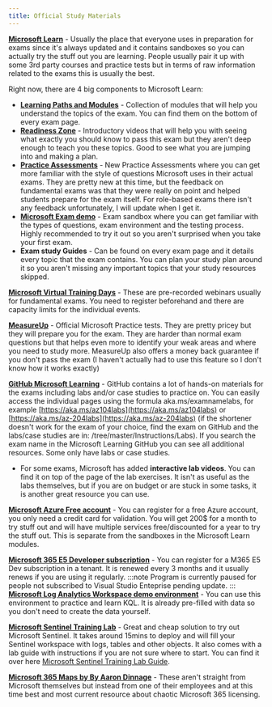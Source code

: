 ```yaml
---
title: Official Study Materials
---
```


[**Microsoft Learn**](https://learn.microsoft.com/?WT.mc_id=165290) \- Usually the place that everyone uses in preparation for exams since it's always updated and it contains sandboxes so you can actually try the stuff out you are learning. People usually pair it up with some 3rd party courses and practice tests but in terms of raw information related to the exams this is usually the best.

Right now, there are 4 big components to Microsoft Learn:

* [**Learning Paths and Modules**](https://learn.microsoft.com/learn/browse/?WT.mc_id=165290) \- Collection of modules that will help you understand the topics of the exam. You can find them on the bottom of every exam page.
* [**Readiness Zone**](https://learn.microsoft.com/shows/exam-readiness-zone/?WT.mc_id=165290) \- Introductory videos that will help you with seeing what exactly you should know to pass this exam but they aren't deep enough to teach you these topics. Good to see what you are jumping into and making a plan.
* [**Practice Assessments**](https://learn.microsoft.com/en-us/certifications/practice-assessments-for-microsoft-certifications/?WT.mc_id=165290) \- New Practice Assessments where you can get more familiar with the style of questions Microsoft uses in their actual exams. They are pretty new at this time, but the feedback on fundamental exams was that they were really on point and helped students prepare for the exam itself. For role-based exams there isn't any feedback unfortunately, I will update when I get it.
* [**Microsoft Exam demo**](https://aka.ms/examdemo) \- Exam sandbox where you can get familiar with the types of questions, exam environment and the testing process. Highly recommended to try it out so you aren't surprised when you take your first exam.
* **Exam study Guides** \- Can be found on every exam page and it details every topic that the exam contains. You can plan your study plan around it so you aren't missing any important topics that your study resources skipped.

[**Microsoft Virtual Training Days**](https://www.microsoft.com/en-us/trainingdays) \- These are pre-recorded webinars usually for fundamental exams. You need to register beforehand and there are capacity limits for the individual events.

[**MeasureUp**](https://www.measureup.com/microsoft.html#u44) \- Official Microsoft Practice tests. They are pretty pricey but they will prepare you for the exam. They are harder than normal exam questions but that helps even more to identify your weak areas and where you need to study more. MeasureUp also offers a money back guarantee if you don't pass the exam (I haven't actually had to use this feature so I don't know how it works exactly)

[**GitHub Microsoft Learning**](https://github.com/MicrosoftLearning) \- GitHub contains a lot of hands-on materials for the exams including labs and/or case studies to practice on. You can easily access the individual pages using the formula aka.ms/examnamelabs, for example [https://aka.ms/az104labs](https://aka.ms/az104labs) or [https://aka.ms/az-204labs](https://aka.ms/az-204labs) (if the shortener doesn't work for the exam of your choice, find the exam on GitHub and the labs/case studies are in: /tree/master/Instructions/Labs). If you search the exam name in the Microsoft Learning GitHub you can see all additional resources. Some only have labs or case studies.

* For some exams, Microsoft has added **interactive lab videos**. You can find it on top of the page of the lab exercises. It isn't as useful as the labs themselves, but if you are on budget or are stuck in some tasks, it is another great resource you can use.

[**Microsoft Azure Free account**](https://azure.microsoft.com/free?WT.mc_id=291324) \- You can register for a free Azure account, you only need a credit card for validation. You will get 200$ for a month to try stuff out and will have multiple services free/discounted for a year to try the stuff out. This is separate from the sandboxes in the Microsoft Learn modules.

[**Microsoft 365 E5 Developer subscription**](https://developer.microsoft.com/microsoft-365/dev-program?WT.mc_id=291324) \- You can register for a M365 E5 Dev subscription in a tenant. It is renewed every 3 months and it usually renews if you are using it regularly.
:::note
Program is currently paused for people not subscribed to Visual Studio Enteprise pending update.
:::
[**Microsoft Log Analytics Workspace demo environment**](https://aka.ms/lademo) \- You can use this environment to practice and learn KQL. It is already pre-filled with data so you don't need to create the data yourself.

[**Microsoft Sentinel Training Lab**](https://techcommunity.microsoft.com/t5/microsoft-sentinel-blog/learning-with-the-microsoft-sentinel-training-lab/ba-p/2953403?WT.mc_id=291324) \- Great and cheap solution to try out Microsoft Sentinel. It takes around 15mins to deploy and will fill your Sentinel workspace with logs, tables and other objects. It also comes with a lab guide with instructions if you are not sure where to start. You can find it over here [Microsoft Sentinel Training Lab Guide](https://github.com/Azure/Azure-Sentinel/tree/master/Solutions/Training/Azure-Sentinel-Training-Lab).

[**Microsoft 365 Maps by By Aaron Dinnage**](https://m365maps.com/) \- These aren't straight from Microsoft themselves but instead from one of their employees and at this time best and most current resource about chaotic Microsoft 365 licensing.
